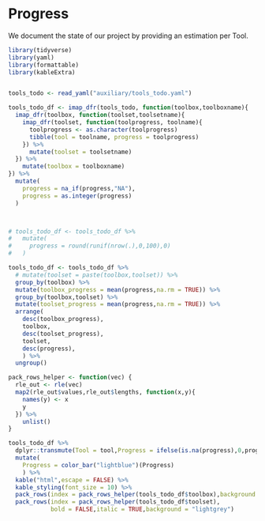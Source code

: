 
# Progress

We document the state of our project by providing an estimation per Tool. 


```r

library(tidyverse)
library(yaml)
library(formattable)
library(kableExtra)


tools_todo <- read_yaml("auxiliary/tools_todo.yaml")

tools_todo_df <- imap_dfr(tools_todo, function(toolbox,toolboxname){
  imap_dfr(toolbox, function(toolset,toolsetname){
    imap_dfr(toolset, function(toolprogress, toolname){
      toolprogress <- as.character(toolprogress)
      tibble(tool = toolname, progress = toolprogress)
    }) %>%
      mutate(toolset = toolsetname)
  }) %>%
    mutate(toolbox = toolboxname)
}) %>% 
  mutate(
    progress = na_if(progress,"NA"),
    progress = as.integer(progress)
  )



# tools_todo_df <- tools_todo_df %>%
#   mutate(
#     progress = round(runif(nrow(.),0,100),0)
#   )

tools_todo_df <- tools_todo_df %>%
  # mutate(toolset = paste(toolbox,toolset)) %>%
  group_by(toolbox) %>%
  mutate(toolbox_progress = mean(progress,na.rm = TRUE)) %>%
  group_by(toolbox,toolset) %>%
  mutate(toolset_progress = mean(progress,na.rm = TRUE)) %>%
  arrange(
    desc(toolbox_progress),
    toolbox,
    desc(toolset_progress),
    toolset,
    desc(progress),
    ) %>%
  ungroup()

pack_rows_helper <- function(vec) {
  rle_out <- rle(vec)
  map2(rle_out$values,rle_out$lengths, function(x,y){
    names(y) <- x
    y
  }) %>%
    unlist()
}

tools_todo_df %>%
  dplyr::transmute(Tool = tool,Progress = ifelse(is.na(progress),0,progress)) %>%
  mutate(
    Progress = color_bar("lightblue")(Progress)
    ) %>%
  kable("html",escape = FALSE) %>%
  kable_styling(font_size = 10) %>%
  pack_rows(index = pack_rows_helper(tools_todo_df$toolbox),background = "darkgrey") %>%
  pack_rows(index = pack_rows_helper(tools_todo_df$toolset),
            bold = FALSE,italic = TRUE,background = "lightgrey")



```

